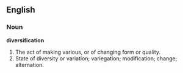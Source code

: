 ==English==

===Noun===

'''diversification'''

#The act of making various, or of changing form or quality.
#State of diversity or variation; variegation; modification; change; alternation.